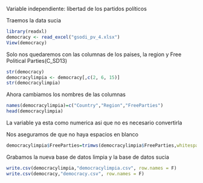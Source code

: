 
Variable independiente: libertad de los partidos políticos

Traemos la data sucia
```r
library(readxl)
democracy <- read_excel("gsodi_pv_4.xlsx")
View(democracy)
```

Solo nos quedaremos con las columnas de los paises, la region y Free Political Parties(C_SD13)
```r
str(democracy)
democracylimpia <- democracy[,c(2, 6, 15)] 
str(democracylimpia)
```

Ahora cambiamos los nombres de las columnas
```r
names(democracylimpia)=c("Country","Region","FreeParties")
head(democracylimpia)
```
La variable ya esta como numerica asi que no es necesario convertirla 

Nos aseguramos de que no haya espacios en blanco
```r
democracylimpia$FreeParties=trimws(democracylimpia$FreeParties,whitespace = "[\\h\\v]")
```
 
Grabamos la nueva base de datos limpia y la base de datos sucia
```r
write.csv(democracylimpia,"democracylimpia.csv", row.names = F)
write.csv(democracy,"democracy.csv", row.names = F)
```
